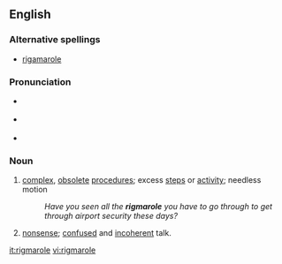 ==English==
===Alternative spellings===
*[[rigamarole]]

===Pronunciation===
*{{italbrac|[[RP]]}} {{IPA|/ˈrɪgmərəʊl/}}
*{{italbrac|US}} {{IPA|/ˈrɪgməroʊl/}}
*{{audio|en-us-rigmarole.ogg|Audio (US)}}

===Noun===
{{en-noun}}
# [[complex]], [[obsolete]] [[procedure]]s; excess [[steps]] or [[activity]]; needless motion
#:''Have you seen all the '''rigmarole''' you have to go through to get through airport security these days?''
# [[nonsense]]; [[confused]] and [[incoherent]] talk.

[[it:rigmarole]]
[[vi:rigmarole]]